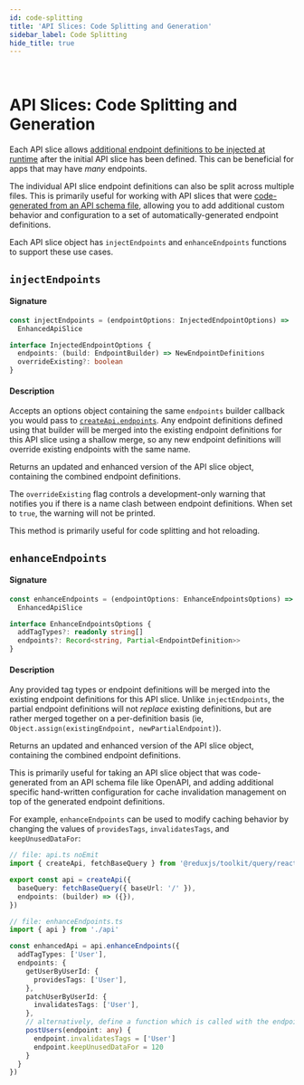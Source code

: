 ```yaml
---
id: code-splitting
title: 'API Slices: Code Splitting and Generation'
sidebar_label: Code Splitting
hide_title: true
---
```


&nbsp;

# API Slices: Code Splitting and Generation

Each API slice allows [additional endpoint definitions to be injected at runtime](../../usage/code-splitting.mdx) after the initial API slice has been defined. This can be beneficial for apps that may have _many_ endpoints.

The individual API slice endpoint definitions can also be split across multiple files. This is primarily useful for working with API slices that were [code-generated from an API schema file](../../usage/code-generation.mdx), allowing you to add additional custom behavior and configuration to a set of automatically-generated endpoint definitions.

Each API slice object has `injectEndpoints` and `enhanceEndpoints` functions to support these use cases.

## `injectEndpoints`

#### Signature

```ts no-transpile
const injectEndpoints = (endpointOptions: InjectedEndpointOptions) =>
  EnhancedApiSlice

interface InjectedEndpointOptions {
  endpoints: (build: EndpointBuilder) => NewEndpointDefinitions
  overrideExisting?: boolean
}
```

#### Description

Accepts an options object containing the same `endpoints` builder callback you would pass to [`createApi.endpoints`](../createApi.mdx#endpoints). Any endpoint definitions defined using that builder will be merged into the existing endpoint definitions for this API slice using a shallow merge, so any new endpoint definitions will override existing endpoints with the same name.

Returns an updated and enhanced version of the API slice object, containing the combined endpoint definitions.

The `overrideExisting` flag controls a development-only warning that notifies you if there is a name clash between endpoint definitions. When set to `true`, the warning will not be printed.

This method is primarily useful for code splitting and hot reloading.

## `enhanceEndpoints`

#### Signature

```ts no-transpile
const enhanceEndpoints = (endpointOptions: EnhanceEndpointsOptions) =>
  EnhancedApiSlice

interface EnhanceEndpointsOptions {
  addTagTypes?: readonly string[]
  endpoints?: Record<string, Partial<EndpointDefinition>>
}
```

#### Description

Any provided tag types or endpoint definitions will be merged into the existing endpoint definitions for this API slice. Unlike `injectEndpoints`, the partial endpoint definitions will not _replace_ existing definitions, but are rather merged together on a per-definition basis (ie, `Object.assign(existingEndpoint, newPartialEndpoint)`).

Returns an updated and enhanced version of the API slice object, containing the combined endpoint definitions.

This is primarily useful for taking an API slice object that was code-generated from an API schema file like OpenAPI, and adding additional specific hand-written configuration for cache invalidation management on top of the generated endpoint definitions.

For example, `enhanceEndpoints` can be used to modify caching behavior by changing the values of `providesTags`, `invalidatesTags`, and `keepUnusedDataFor`:

```ts
// file: api.ts noEmit
import { createApi, fetchBaseQuery } from '@reduxjs/toolkit/query/react'

export const api = createApi({
  baseQuery: fetchBaseQuery({ baseUrl: '/' }),
  endpoints: (builder) => ({}),
})

// file: enhanceEndpoints.ts
import { api } from './api'

const enhancedApi = api.enhanceEndpoints({
  addTagTypes: ['User'],
  endpoints: {
    getUserByUserId: {
      providesTags: ['User'],
    },
    patchUserByUserId: {
      invalidatesTags: ['User'],
    },
    // alternatively, define a function which is called with the endpoint definition as an argument
    postUsers(endpoint: any) {
      endpoint.invalidatesTags = ['User']
      endpoint.keepUnusedDataFor = 120
    }
  }
})
```
